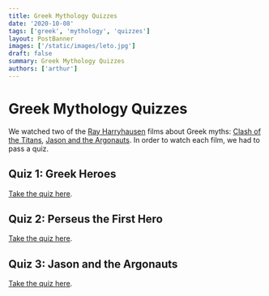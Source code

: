 ```yaml
---
title: Greek Mythology Quizzes
date: '2020-10-08'
tags: ['greek', 'mythology', 'quizzes']
layout: PostBanner
images: ['/static/images/leto.jpg']
draft: false
summary: Greek Mythology Quizzes
authors: ['arthur']
---
```


# Greek Mythology Quizzes

We watched two of the [Ray Harryhausen](https://en.wikipedia.org/wiki/Ray_Harryhausen) films about Greek myths: [Clash of the Titans](<https://en.wikipedia.org/wiki/Clash_of_the_Titans_(1981_film)>), [Jason and the Argonauts](<https://en.wikipedia.org/wiki/Jason_and_the_Argonauts_(1963_film)>). In order to watch each film, we had to pass a quiz.

## Quiz 1: Greek Heroes

[Take the quiz here](https://docs.google.com/forms/d/e/1FAIpQLSdInWNlcmbnvT0QXkkF35tHthQPsEzEFnybDpebvCk_wFpUzA/viewform?usp=sf_link).

## Quiz 2: Perseus the First Hero

[Take the quiz here](https://docs.google.com/forms/d/e/1FAIpQLSch_vheher0WXjfbHb_FSf3WWH-ZmzBF2ED827Pwe9zez6-kw/viewform?usp=sf_link).

## Quiz 3: Jason and the Argonauts

[Take the quiz here](https://docs.google.com/forms/d/e/1FAIpQLSf0g0lo7yqBbSg1laLydpnwel0P2bOMPpEUF3JJ_fA83askGw/viewform?usp=sf_link).

